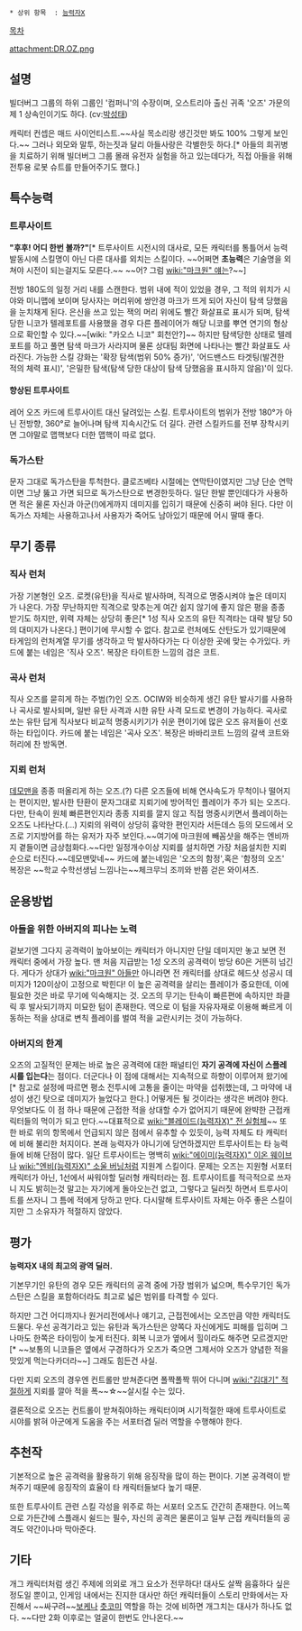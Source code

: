  * 상위 항목  : [[능력자X]]

[[목차]]

attachment:DR.OZ.png

== 설명 ==
빌더버그 그룹의 하위 그룹인 '컴퍼니'의 수장이며, 오스트리아 출신 귀족 '오즈' 가문의 제 1 상속인이기도 하다.
(cv:[[박성태]])

캐릭터 컨셉은 매드 사이언티스트.~~사실 목소리랑 생긴것만 봐도 100% 그렇게 보인다.~~ 그러나 외모와 말투, 하는짓과 달리 아들사랑은 각별한듯 하다.[* 아들의 희귀병을 치료하기 위해 빌더버그 그룹 몰래 유전자 실험을 하고 있는데다가, 직접 아들을 위해 전투용 로봇 슈트를 만들어주기도 했다.]

== 특수능력 ==
=== 트루사이트 ===
'''"후후! 어디 한번 볼까?"'''[* 트루사이트 시전시의 대사로, 모든 캐릭터를 통틀어서 능력 발동시에 스킬명이 아닌 다른 대사를 외치는 스킬이다. ~~어쩌면 '''초능력'''은 기술명을 외쳐야 시전이 되는걸지도 모른다.~~ ~~어? 그럼 [[wiki:"마크원" 얘]]는?~~]

전방 180도의 일정 거리 내를 스캔한다. 범위 내에 적이 있었을 경우, 그 적의 위치가 시야와 미니맵에 보이며 당사자는 머리위에 쌍안경 마크가 뜨게 되어 자신이 탐색 당했음을 눈치채게 된다.
은신을 쓰고 있는 잭의 머리 위에도 빨간 화살표로 표시가 되며, 탐색 당한 니코가 텔레포트를 사용했을 경우 다른 플레이어가 해당 니코를 뿌연 연기의 형상으로 확인할 수 있다.~~[wiki: "카오스 니코" 회천안?]~~
하지만 탐색당한 상태로 텔레포트를 하고 풀면 탐색 마크가 사라지며 물론 상대팀 화면에 나타나는 빨간 화살표도 사라진다.
가능한 스킬 강화는 '확장 탐색(범위 50% 증가)', '어드밴스드 타겟팅(발견한 적의 체력 표시)', '은밀한 탐색(탐색 당한 대상이 탐색 당했음을 표시하지 않음)'이 있다.

==== 향상된 트루사이트 ====
레어 오즈 카드에 트루사이트 대신 달려있는 스킬. 트루사이트의 범위가 전방 180°가 아닌 전방향, 360°로 늘어나며 탐색 지속시간도 더 길다.
관련 스킬카드를 전부 장착시키면 그야말로 맵핵보다 더한 맵핵이 따로 없다.

=== 독가스탄 ===
문자 그대로 독가스탄을 투척한다. 클로즈베타 시절에는 연막탄이였지만 그냥 단순 연막이면 그냥 뚫고 가면 되므로 독가스탄으로 변경한듯하다.
일단 한발 뿐인데다가 사용하면 적은 물론 자신과 아군(!)에게까지 데미지를 입히기 때문에 신중히 써야 된다.
다만 이 독가스 자체는 사용하고나서 사용자가 죽어도 남아있기 때문에 어시 딸때 좋다.

== 무기 종류 ==
=== 직사 런처 ===
가장 기본형인 오즈.
로켓(유탄)을 직사로 발사하며, 직격으로 명중시켜야 높은 데미지가 나온다.
가장 무난하지만 직격으로 맞추는게 여간 쉽지 않기에 좋지 않은 평을 종종 받기도 하지만, 위력 자체는 상당히 좋은[* 1성 직사 오즈의 유탄 직격타는 대략 발당 50의 대미지가 나온다.] 편이기에 무시할 수 없다.
참고로 런처에도 산탄도가 있기때문에 타게임의 런처계열 무기를 생각하고 막 발사하다가는 다 이상한 곳에 맞는 수가있다.
카드에 붙는 네임은 '직사 오즈'.
복장은 타이트한 느낌의 검은 코트.

=== 곡사 런처 ===
직사 오즈를 묻히게 하는 주범(?)인 오즈.
OCIW와 비슷하게 생긴 유탄 발사기를 사용하나 곡사로 발사되며, 일반 유탄 사격과 시한 유탄 사격 모드로 변경이 가능하다.
곡사로 쏘는 유탄 답게 직사보다 비교적 명중시키기가 쉬운 편이기에 많은 오즈 유저들이 선호하는 타입이다.
카드에 붙는 네임은 '곡사 오즈'.
복장은 바바리코트 느낌의 갈색 코트와 허리에 찬 방독면.

=== 지뢰 런처 ===
[[데모맨]]을 종종 떠올리게 하는 오즈.(?)
다른 오즈들에 비해 연사속도가 무척이나 떨어지는 편이지만, 발사한 탄환이 문자그대로 지뢰기에 방어적인 플레이가 주가 되는 오즈다. 다만, 탄속이 원체 빠른편인지라 종종 지뢰를 깔지 않고 직접 명중시키면서 플레이하는 오즈도 나타난다.(...)
지뢰의 위력이 상당히 흉악한 편인지라 서든데스 등의 모드에서 오즈로 기지방어를 하는 유저가 자주 보인다.~~여기에 마크원에 빼꼼샷을 해주는 엔비까지 곁들이면 금상첨화다.~~다만 일정개수이상 지뢰를 설치하면 가장 처음설치한 지뢰순으로 터진다.~~데모맨맞네~~
카드에 붙는네임은 '오즈의 함정',혹은 '함정의 오즈'
복장은 ~~학교 수학선생님 느낌나는~~체크무늬 조끼와 반쯤 걷은 와이셔츠.

== 운용방법 ==

=== 아들을 위한 아버지의 피나는 노력 ===
겉보기엔 그다지 공격력이 높아보이는 캐릭터가 아니지만 단일 데미지만 놓고 보면 전 캐릭터 중에서 가장 높다. 맨 처음 지급받는 1성 오즈의 공격력이 방당 60은 거뜬히 넘긴다. 게다가 상대가 [[wiki:"마크원" 아들]]만 아니라면 전 캐릭터를 상대로 헤드샷 성공시 데미지가 120이상이 고정으로 박힌다!
이 높은 공격력을 살리는 플레이가 중요한데, 이에 필요한 것은 바로 무기에 익숙해지는 것. 오즈의 무기는 탄속이 빠른편에 속하지만 좌클릭 후 발사되기까지 미묘한 텀이 존재한다. 역으로 이 텀을 자유자재로 이용해 빠르게 이동하는 적을 상대로 변칙 플레이를 벌여 적을 교란시키는 것이 가능하다.

=== 아버지의 한계 ===
오즈의 고질적인 문제는 바로 높은 공격력에 대한 패널티인 '''자기 공격에 자신이 스플레시를 입는다'''는 점이다. 더군다나 이 점에 대해서는 지속적으로 하향이 이루어져 왔기에[* 참고로 설정에 따르면 평소 전투시에 고통을 줄이는 마약을 섭취했는데, 그 마약에 내성이 생긴 탓으로 데미지가 늘었다고 한다.] 어떻게든 될 것이라는 생각은 버려야 한다. 무엇보다도 이 점 하나 때문에 근접한 적을 상대할 수가 없어지기 때문에 완뱍한 근접캐릭터들의 먹이가 되고 만다.~~대표적으로 [[wiki:"블레이드(능력자X)" 전 실험체]]~~
또한 바로 위의 항목에서 언급되지 않은 점에서 유추할 수 있듯이, 능력 자체도 타 캐릭터에 비해 불리한 처지이다. 본래 능력자가 아니기에 당연하겠지만 트루사이트는 타 능력들에 비해 단점이 많다.
일단 트루사이트는 명백히 [[wiki:"에이미(능력자X)" 이온 웨이브]]나 [[wiki:"엔비(능력자X)" 소울 버닝]]처럼 지원계 스킬이다. 문제는 오즈는 지원형 서포터 캐릭터가 아닌, 1선에서 싸워야할 딜러형 캐릭터라는 점. 트루사이트를 적극적으로 쓰자니 지도 밝히는것 말고는 자기에게 돌아오는건 없고, 그렇다고 딜러짓 하면서 트루사이트를 쓰자니 그 틈에 적에게 당하고 만다. 다시말해 트루사이트 자체는 아주 좋은 스킬이지만 그 소유자가 적절하지 않았다.

== 평가 ==
'''능력자X 내의 최고의 광역 딜러.'''

기본무기인 유탄의 경우 모든 캐릭터의 공격 중에 가장 범위가 넓으며, 특수무기인 독가스탄은 스킬을 포함하더라도 최고로 넓은 범위를 타격할 수 있다.

하지만 그건 어디까지나 원거리전에서나 얘기고, 근접전에서는 오즈만큼 약한 캐릭터도 드물다. 우선 공격기라고 있는 유탄과 독가스탄은 양쪽다 자신에게도 피해를 입히며 그나마도 한쪽은 타이밍이 늦게 터진다.
회복 니코가 옆에서 힐이라도 해주면 모르겠지만[* ~~보통의 니코들은 옆에서 구경하다가 오즈가 죽으면 그제서야 오즈가 양념한 적을 맛있게 먹는다카더라~~] 그래도 힘든건 사실.

다만 지뢰 오즈의 경우엔 컨트롤만 받쳐준다면 폴짝폴짝 뛰어 다니며 [[wiki:"김대기" 적절하게]] 지뢰를 깔아 적을 폭~~☆~~살시킬 수는 있다.

결론적으로 오즈는 컨트롤이 받쳐줘야하는 캐릭터이며 시기적절한 때에 트루사이트로 시야를 밝혀 아군에게 도움을 주는 서포터겸 딜러 역할을 수행해야 한다.

== 추천작 ==
기본적으로 높은 공격력을 활용하기 위해 응징작을 많이 하는 편이다. 기본 공격력이 받쳐주기 때문에 응징작의 효율이 타 캐릭터들보다 높기 때문.

또한 트루사이트 관련 스킬 각성을 위주로 하는 서포터 오즈도 간간히 존재한다.
어느쪽으로 가든간에 스플래시 쉴드는 필수, 자신의 공격은 물론이고 일부 근접 캐릭터들의 공격도 약간이나마 막아준다.

== 기타 ==
개그 캐릭터처럼 생긴 주제에 의외로 개그 요소가 전무하다!
대사도 살짝 음흉하다 싶은 정도일 뿐이고, 인게임 내에서는 진지한 대사만 하던 캐릭터들이 스토리 만화에서는 자진해서 ~~싸구려~~[[보케]]나 [[츳코미]] 역할을 하는 것에 비하면 개그치는 대사가 하나도 없다.
~~다만 2화 이후로는 얼굴이 한번도 안나온다.~~
